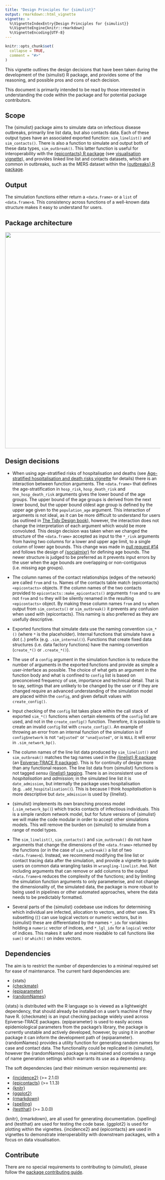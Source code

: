 ```yaml
---
title: "Design Principles for {simulist}"
output: rmarkdown::html_vignette
vignette: >
  %\VignetteIndexEntry{Design Principles for {simulist}}
  %\VignetteEngine{knitr::rmarkdown}
  %\VignetteEncoding{UTF-8}
---
```


```r
knitr::opts_chunk$set(
  collapse = TRUE,
  comment = "#>"
)
```

This vignette outlines the design decisions that have been taken during the development of the {simulist} R package, and provides some of the reasoning, and possible pros and cons of each decision.

This document is primarily intended to be read by those interested in understanding the code within the package and for potential package contributors.

## Scope

The {simulist} package aims to simulate data on infectious disease outbreaks, primarily line list data, but also contacts data. Each of these output types have an associated exported function: `sim_linelist()` and `sim_contacts()`. There is also a function to simulate and output both of these data types, `sim_outbreak()`. This latter function is useful for interoperability with the [{epicontacts} R package](https://CRAN.R-project.org/package=epicontacts) (see [visualisation vignette](vis-linelist.html)), and provides linked line list and contacts datasets, which are common in outbreaks, such as the MERS dataset within the [{outbreaks} R package](https://CRAN.R-project.org/package=outbreaks).

## Output

The simulation functions either return a `<data.frame>` or a `list` of `<data.frame>`s. This consistency across functions of a well-known data structure makes it easy to understand for users.

## Package architecture

 <img src="../man/figures/simulist_archi.png" width="700" />
 
## Design decisions

- When using age-stratified risks of hospitalisation and deaths (see [Age-stratified hospitalisation and death risks vignette](age-strat-risks.html) for details) there is an interaction between function arguments. The `<data.frame>` that defines the age-stratification in `hosp_risk`, `hosp_death_risk` and `non_hosp_death_risk` arguments gives the lower bound of the age groups. The upper bound of the age groups is derived from the next lower bound, but the upper bound oldest age group is defined by the upper age given to the `population_age` argument. This interaction of arguments is not ideal, as it can be more difficult to understand for users (as outlined in [The Tidy Design book](https://design.tidyverse.org/independent-meaning.html#whats-the-problem)), however, the interaction does not change the interpretation of each argument which would be more convoluted. This design decision was taken when we changed the structure of the `<data.frame>` accepted as input to the `*_risk` arguments from having two columns for a lower and upper age limit, to a single column of lower age bounds. This change was made in [pull request #14](https://github.com/epiverse-trace/simulist/pull/14) and follows the design of [{socialmixr}](https://github.com/epiforecasts/socialmixr/blob/main/R/contact_matrix.R) for defining age bounds. The newer structure is judged to be preferred as it prevents input errors by the user when the age bounds are overlapping or non-contiguous (i.e. missing age groups).

- The column names of the contact relationships (edges of the network) are called `from` and `to`. Names of the contacts table match {epicontacts} `<epicontacts>` objects. If the column names of the two contacts provided to `epicontacts::make_epicontacts()` arguments `from` and `to` are not `from` and `to` they will be silently renamed in the resulting `<epicontacts>` object. By making these column names `from` and `to` when output from `sim_contacts()` or `sim_outbreak()` it prevents any confusion when used with {epicontacts}. This naming is also preferred as they are usefully descriptive.

- Exported functions that simulate data use the naming convention `sim_*()` (where `*` is the placeholder). Internal functions that simulate have a dot (`.`) prefix (e.g. `.sim_internal()`). Functions that create fixed data structures (i.e. data factory functions) have the naming convention (`create_*()` or `.create_*()`).

- The use of a `config` argument in the simulation function is to reduce the number of arguments in the exported functions and provide as simple a user-interface as possible. The choice of what gets an argument in the function body and what is confined to `config` list is based on preconceived frequency of use, importance and technical detail. That is to say, settings that are unlikely to be changed by the user or if they are changed require an advanced understanding of the simulation model are placed within the `config`, and given default values with `create_config()`.

- Input checking of the `config` list takes place within the call stack of exported `sim_*()` functions when certain elements of the `config` list are used, and not in the `create_config()` function. Therefore, it is possible to create an invalid `config` list with `create_config()`. An example of throwing an error from an internal function of the simulation is if `config$network` is not `"adjusted"` or `"unadjusted"`, or is `NULL` it will error in `.sim_network_bp()`.

- The column names of the line list data produced by `sim_linelist()` and `sim_outbreak()` matches the tag names used in the [{linelist} R package](https://CRAN.R-project.org/package=linelist) (an [Epiverse-TRACE R package](https://github.com/epiverse-trace)). This is for continuity of design more than any functional reason. The line list data from {simulist} functions is not tagged _sensu_ [{linelist} tagging](https://epiverse-trace.github.io/linelist/articles/linelist.html). There is an inconsistent use of _hospitalisation_ and _admission_; in the simulated line list it is `date_admission`, but internally the package uses hospitalisation (e.g. `.add_hospitalisation()`). This is because I think _hospitalisation_ is more descriptive but `date_admission` is used by {linelist}.

- {simulist} implements its own branching process model (`.sim_network_bp()`) which tracks contacts of infectious individuals. This is a simple random network model, but for future versions of {simulist} we will make the code modular in order to accept other simulations models. This will remove the burden on {simulist} to simulate from a range of model types.

- The `sim_linelist()`, `sim_contacts()` and `sim_outbreak()` do not have arguments that change the dimensions of the `<data.frame>` returned by the functions (or in the case of `sim_outbreak()` a list of two `<data.frame>`s). Instead, we recommend modifying the line list or contact tracing data after the simulation, and provide a vignette to guide users on common data wrangling tasks in `wrangling-linelist.Rmd`. Not including arguments that can remove or add columns to the output `<data.frame>`s reduces the complexity of the functions; and by limiting the simulation function arguments to only parameterise, and not change the dimensionality of, the simulated data, the package is more robust to being used in pipelines or other automated approaches, where the data needs to be predictably formatted.

- Several parts of the {simulist} codebase use indices for determining which individual are infected, allocation to vectors, and other uses. R's subsetting (`[`) can use logical vectors or numeric vectors, but in {simulist} these are differentiated by the names `*_idx` for variables holding a `numeric` vector of indices, and `*_lgl_idx` for a `logical` vector of indices. This makes it safer and more readable to call functions like `sum()` or `which()` on index vectors.

## Dependencies

The aim is to restrict the number of dependencies to a minimal required set for ease of maintenance. The current hard dependencies are:

* {stats}
* [{checkmate}](https://CRAN.R-project.org/package=checkmate)
* [{epiparameter}](https://github.com/epiverse-trace/epiparameter)
* [{randomNames}](https://CRAN.R-project.org/package=randomNames)

{stats} is distributed with the R language so is viewed as a lightweight dependency, that should already be installed on a user's machine if they have R. {checkmate} is an input checking package widely used across Epiverse-TRACE packages. {epiparameter} is used to easily access epidemiological parameters from the package's library, the package is currently unstable and actively developed, however, by using it in another package it can inform the development path of {epiparameter}. {randomNames} provides a utility function for generating random names for case and contact data. The functionality could be replicated in {simulist}, however the {randomNames} package is maintained and contains a range of name generation settings which warrants its use as a dependency.

The soft dependencies (and their minimum version requirements) are:

* [{incidence2}](https://CRAN.R-project.org/package=incidence2) (>= 2.1.0)
* [{epicontacts}](https://CRAN.R-project.org/package=epicontacts) (>= 1.1.3)
* [{knitr}](https://CRAN.R-project.org/package=knitr)
* [{ggplot2}](https://CRAN.R-project.org/package=ggplot2)
* [{rmarkdown}](https://CRAN.R-project.org/package=rmarkdown)
* [{spelling}](https://CRAN.R-project.org/package=spelling)
* [{testthat}](https://CRAN.R-project.org/package=testthat) (>= 3.0.0)

{knitr}, {rmarkdown}, are all used for generating documentation. {spelling} and {testthat} are used for testing the code base. {ggplot2} is used for plotting within the vignettes. {incidence2} and {epicontacts} are used in vignettes to demonstrate interoperability with downstream packages, with a focus on data visualisation.

## Contribute

There are no special requirements to contributing to {simulist}, please follow the [package contributing guide](https://github.com/epiverse-trace/.github/blob/main/CONTRIBUTING.md).
